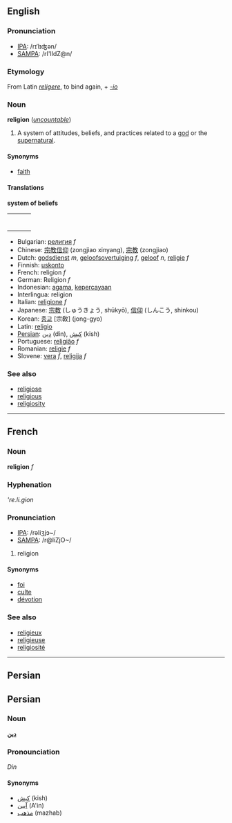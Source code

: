 ==English==
===Pronunciation===
*[[w:IPA|IPA]]: /rɪˈlɪʤən/
*[[w:SAMPA|SAMPA]]: /rI'lIdZ@n/

===Etymology===
From Latin ''[[religere]]'', to bind again, + ''[[-io]]''

===Noun===
'''religion''' (''[[uncountable]]'')
#A system of attitudes, beliefs, and practices related to a [[god]] or the [[supernatural]].

====Synonyms====
*[[faith]]

====Translations====

'''system of beliefs'''
{| border=0  width=100%
|-
|bgcolor="#FFFFE0" valign=top width=48%|
{|
|}
| width=1% |
|bgcolor="#FFFFE0" valign=top width=48%|
{|
|}
|}

*Bulgarian: [[религия]] ''f''
*Chinese: [[宗教信仰]] (zongjiao xinyang), [[宗教]] (zongjiao)
*Dutch: [[godsdienst]] ''m'', [[geloofsovertuiging]] ''f'', [[geloof]] ''n'', [[religie]] ''f''
*Finnish: [[uskonto]]
*French: religion ''f''
*German: Religion ''f''
*Indonesian: [[agama]], [[percaya|kepercayaan]]
*Interlingua: religion
*Italian: [[religione]] ''f''
*Japanese: [[宗教]] (しゅうきょう, shūkyō), [[信仰]] (しんこう, shinkou)
*Korean: [[종교]] [宗敎] (jong-gyo)
*Latin: [[religio]]
*[[Persian]]: [[دین]] (din), [[كیش]] (kish)
*Portuguese: [[religião]] ''f''
*Romanian: [[religie]] ''f''
*Slovene: [[vera]] ''f'', [[religija]] ''f''

===See also===
*[[religiose]]
*[[religious]]
*[[religiosity]]

----
==French==
===Noun===
'''religion''' ''f''

===Hyphenation===
'''re.li.gion''

===Pronunciation===
*[[w:IPA|IPA]]: /rəliʒjɔ~/
*[[w:SAMPA|SAMPA]]: /r@liZjO~/

#religion

====Synonyms====
*[[foi]]
*[[culte]]
*[[dévotion]]

===See also===
*[[religieux]]
*[[religieuse]]
*[[religiosité]]

----

==Persian==
==Persian==
===Noun===
'''[[دین]]'''

===Pronounciation===
''Din''

====Synonyms====
*[[كیش]] (kish)
*[[آیین]] (A'in)
*[[مذهب]] (mazhab)